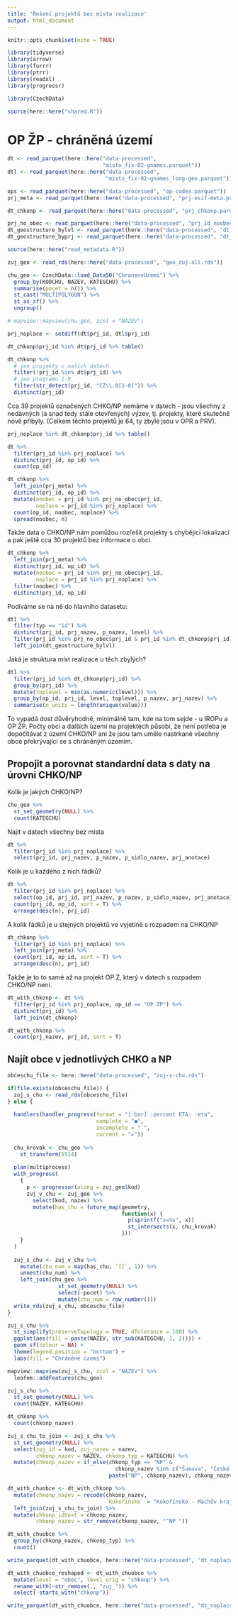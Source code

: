 ```yaml
---
title: 'Řešení projektů bez místa realizace'
output: html_document
---
```


```r
knitr::opts_chunk$set(echo = TRUE)

library(tidyverse)
library(arrow)
library(furrr)
library(ptrr)
library(readxl)
library(progressr)

library(CzechData)

source(here::here("shared.R"))
```

# OP ŽP - chráněná území

```r
dt <- read_parquet(here::here("data-processed", 
                              "misto_fix-02-gnames.parquet"))
dtl <- read_parquet(here::here("data-processed", 
                               "misto_fix-02-gnames_long-geo.parquet"))

ops <- read_parquet(here::here("data-processed", "op-codes.parquet"))
prj_meta <- read_parquet(here::here("data-processed", "prj-esif-meta.parquet"))

dt_chkonp <- read_parquet(here::here("data-processed", "prj_chkonp.parquet"))

prj_no_obec <- read_parquet(here::here("data-processed", "prj_id_noobec.parquet"))
dt_geostructure_bylvl <- read_parquet(here::here("data-processed", "dt_geostructure_by-lvl.parquet"))
dt_geostructure_byprj <- read_parquet(here::here("data-processed", "dt_geostructure_by-prj.parquet"))
```

```r
source(here::here("read_metadata.R"))
```


```r
zuj_geo <- read_rds(here::here("data-processed", "geo_zuj-all.rds"))
```

```r
chu_geo <- CzechData::load_Data50("ChraneneUzemi") %>%
  group_by(KODCHU, NAZEV, KATEGCHU) %>% 
  summarise(pocet = n()) %>% 
  st_cast("MULTIPOLYGON") %>% 
  st_as_sf() %>% 
  ungroup()

# mapview::mapview(chu_geo, zcol = "NAZEV")
```

```r
prj_noplace <- setdiff(dt$prj_id, dtl$prj_id)
```

```r
dt_chkonp$prj_id %in% dt$prj_id %>% table()
```

```r
dt_chkonp %>% 
  # jen projekty v našich datech
  filter(!prj_id %in% dt$prj_id) %>% 
  # jen programu 1-9
  filter(str_detect(prj_id, "CZ\\.0[1-8]")) %>% 
  distinct(prj_id)
```

Cca 39 projektů označených CHKO/NP nemáme v datech - jsou všechny z nedávných (a snad tedy stále otevřených) výzev, tj. projekty, které skutečně nově přibyly. (Celkem těchto projektů je 64, ty zbylé jsou v OPR a PRV).

```r
prj_noplace %in% dt_chkonp$prj_id %>% table()
```

```r
dt %>% 
  filter(prj_id %in% prj_noplace) %>% 
  distinct(prj_id, op_id) %>% 
  count(op_id)
```

```r
dt_chkonp %>%
  left_join(prj_meta) %>% 
  distinct(prj_id, op_id) %>% 
  mutate(noobec = prj_id %in% prj_no_obec$prj_id, 
         noplace = prj_id %in% prj_noplace) %>% 
  count(op_id, noobec, noplace) %>% 
  spread(noobec, n)
```

Takže data o CHKO/NP nám pomůžou rozřešit projekty s chybějící lokalizací a pak ještě cca 30 projektů bez informace o obci.

```r
dt_chkonp %>%
  left_join(prj_meta) %>% 
  distinct(prj_id, op_id) %>% 
  mutate(noobec = prj_id %in% prj_no_obec$prj_id, 
         noplace = prj_id %in% prj_noplace) %>% 
  filter(noobec) %>% 
  distinct(prj_id, op_id)
```

Podíváme se na ně do hlavního datasetu:

```r
dtl %>% 
  filter(typ == "id") %>% 
  distinct(prj_id, prj_nazev, p_nazev, level) %>% 
  filter(prj_id %in% prj_no_obec$prj_id & prj_id %in% dt_chkonp$prj_id) %>% 
  left_join(dt_geostructure_bylvl)
```

Jaká je struktura míst realizace u těch zbylých?

```r
dtl %>% 
  filter(prj_id %in% dt_chkonp$prj_id) %>% 
  group_by(prj_id) %>% 
  mutate(toplevel = min(as.numeric(level))) %>% 
  group_by(op_id, prj_id, level, toplevel, p_nazev, prj_nazev) %>% 
  summarise(n_units = length(unique(value)))
```

To vypadá dost důvěryhodně, minimálně tam, kde na tom sejde - u IROPu a OP ŽP. Počty obcí a dalších území na projektech působí, že není potřeba je dopočítávat z území CHKO/NP ani že jsou tam uměle nastrkané všechny obce překrývající se s chráněným územím.

## Propojit a porovnat standardní data s daty na úrovni CHKO/NP

Kolik je jakých CHKO/NP?

```r
chu_geo %>% 
  st_set_geometry(NULL) %>% 
  count(KATEGCHU)
```

Najít v datech všechny bez místa

```r
dt %>% 
  filter(prj_id %in% prj_noplace) %>% 
  select(prj_id, prj_nazev, p_nazev, p_sidlo_nazev, prj_anotace) 
```

Kolik je u každého z nich řádků?

```r
dt %>% 
  filter(prj_id %in% prj_noplace) %>% 
  select(op_id, prj_id, prj_nazev, p_nazev, p_sidlo_nazev, prj_anotace) %>% 
  count(prj_id, op_id, sort = T) %>% 
  arrange(desc(n), prj_id)
```

A kolik řádků je u stejných projektů ve vyjetině s rozpadem na CHKO/NP

```r
dt_chkonp %>% 
  filter(prj_id %in% prj_noplace) %>% 
  left_join(prj_meta) %>% 
  count(prj_id, op_id, sort = T) %>% 
  arrange(desc(n), prj_id)
```

Takže je to to samé až na projekt OP Z, který v datech s rozpadem CHKO/NP není.

```r
dt_with_chkonp <- dt %>% 
  filter(prj_id %in% prj_noplace, op_id == "OP ZP") %>% 
  distinct(prj_id) %>% 
  left_join(dt_chkonp)
```

```r
dt_with_chkonp %>% 
  count(prj_nazev, prj_id, sort = T)
```

## Najít obce v jednotlivých CHKO a NP

```r
obceschu_file <- here::here("data-processed", "zuj-s-chu.rds")

if(file.exists(obceschu_file)) {
  zuj_s_chu <- read_rds(obceschu_file)
} else {
  
  handlers(handler_progress(format = "[:bar] :percent ETA: :eta",
                            complete = "◼",
                            incomplete = " ",
                            current = "▸"))
  
  chu_krovak <- chu_geo %>% 
    st_transform(5514)
  
  plan(multiprocess)
  with_progress(
    {
      p <- progressor(along = zuj_geo$kod)
      zuj_v_chu <- zuj_geo %>% 
        select(kod, nazev) %>% 
        mutate(has_chu = future_map(geometry, 
                                    function(x) {
                                      p(sprintf("x=%s", x))
                                      st_intersects(x, chu_krovak)
                                    }))
    }
  )
  
  zuj_s_chu <- zuj_v_chu %>% 
    mutate(chu_num = map(has_chu, `[[`, 1)) %>%
    unnest(chu_num) %>% 
    left_join(chu_geo %>% 
                st_set_geometry(NULL) %>% 
                select(-pocet) %>% 
                mutate(chu_num = row_number()))
  write_rds(zuj_s_chu, obceschu_file)
}
```

```r
zuj_s_chu %>% 
  st_simplify(preserveTopology = TRUE, dTolerance = 100) %>% 
  ggplot(aes(fill = paste(NAZEV, str_sub(KATEGCHU, 1, 2)))) +
  geom_sf(colour = NA) +
  theme(legend.position = "bottom") +
  labs(fill = "Chráněné území")
```

```r
mapview::mapview(zuj_s_chu, zcol = "NAZEV") %>%
  leafem::addFeatures(chu_geo)
```

```r
zuj_s_chu %>% 
  st_set_geometry(NULL) %>% 
  count(NAZEV, KATEGCHU)
```

```r
dt_chkonp %>% 
  count(chkonp_nazev)
```

```r
zuj_s_chu_to_join <- zuj_s_chu %>% 
  st_set_geometry(NULL) %>% 
  select(zuj_id = kod, zuj_nazev = nazev, 
         chkonp_nazev = NAZEV, chkonp_typ = KATEGCHU) %>% 
  mutate(chkonp_nazev = if_else(chkonp_typ == "NP" & 
                                  chkonp_nazev %in% c("Šumava", "České Švýcarsko", "Podyjí"),
                                paste("NP", chkonp_nazev), chkonp_nazev))

dt_with_chuobce <- dt_with_chkonp %>% 
  mutate(chkonp_nazev = recode(chkonp_nazev,
                               `Kokořínsko` = "Kokořínsko - Máchův kraj")) %>% 
  left_join(zuj_s_chu_to_join) %>% 
  mutate(chkonp_idtext = chkonp_nazev,
         chkonp_nazev = str_remove(chkonp_nazev, "^NP "))
```

```r
dt_with_chuobce %>% 
  group_by(chkonp_nazev, chkonp_typ) %>% 
  count()
```

```r
write_parquet(dt_with_chuobce, here::here("data-processed", "dt_noplace_filled.parquet"))
```

```r
dt_with_chuobce_reshaped <- dt_with_chuobce %>% 
  mutate(level = "obec", level_orig = "chkonp") %>% 
  rename_with(~str_remove(., "zuj_")) %>% 
  select(-starts_with("chkonp"))

```


```r
write_parquet(dt_with_chuobce, here::here("data-processed", "dt_noplace_filled.parquet"))
```


